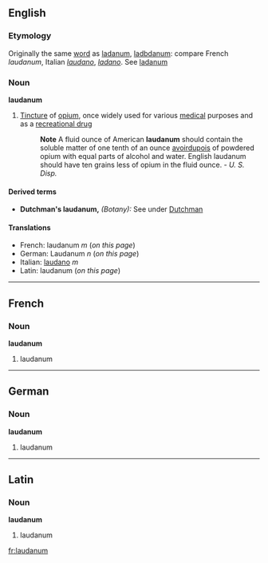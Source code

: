 ==English==
===Etymology===
Originally the same [[word]] as [[ladanum]], [[ladbdanum]]: compare French ''laudanum'', Italian ''[[laudano]]'', ''[[ladano]]''. See [[ladanum]]

===Noun===
'''laudanum'''

#[[Tincture]] of [[opium]], once widely used for various [[medical]] purposes and as a [[recreational drug]] 
#:'''Note''' A fluid ounce of American '''laudanum''' should contain the soluble matter of one tenth of an ounce [[avoirdupois]] of powdered opium with equal parts of alcohol and water. English laudanum should have ten grains less of opium in the fluid ounce. - ''U. S. Disp.''

====Derived terms====
*'''Dutchman's laudanum,''' ''(Botany):'' See under [[Dutchman]]

====Translations====
*French: laudanum ''m'' (''on this page'')
*German: Laudanum ''n'' (''on this page'')
*Italian: [[laudano]] ''m''
*Latin: laudanum (''on this page'')

----

==French==
===Noun===
'''laudanum'''

# laudanum

----

==German==
===Noun===
'''laudanum'''

# laudanum

----

==Latin==
===Noun===
'''laudanum'''

# laudanum

[[fr:laudanum]]